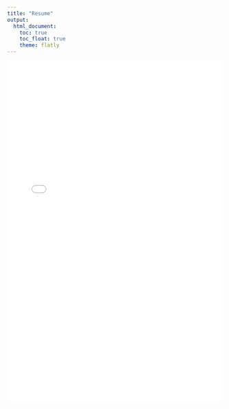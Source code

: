 ```yaml
---
title: "Resume"
output: 
  html_document:
    toc: true
    toc_float: true
    theme: flatly
---
```


<embed src="Linqi Chu-CV.pdf" width="100%" height="800px" type="application/pdf">
